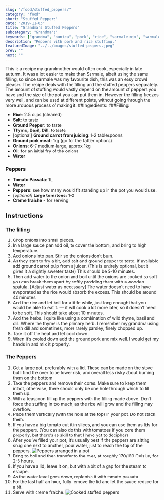 ```yaml
---
slug: "/food/stuffed_peppers/"
category: "food"
short: "Stuffed Peppers"
date: "2019-11-03"
title: "Grandma's Stuffed Peppers"
subcategory: "Grandma's"
keywords: ["grandma", "bunica", "pork", "rice", "sarmale mix", "sarmale stuffing", "peppers", "stuffed peppers", "main course", "reteta", "recepe", "recipe", "romanian", "romanian recipe"]
description: "Peppers with pork and rice stuffing."
featuredImage: "../../images/stuffed-peppers.jpeg"
prev: ""
next: ""
---
```


This is a recipe my grandmother would often cook, especially in late autumn. It was a lot easier to make than Sarmale, albeit using the same filling, so since sarmale was my favourite dish, this was an easy crowd pleaser. The recipe deals with the filling and the stuffed peppers separately. The amount of stuffing would vastly depend on the amount of peppers you have and the size of the pot you can put them in. However the filling freezes very well, and can be used at different points, without going through the more arduous process of making it.
##Ingredients:
###Filling:
- **Rice**: 2.5 cups (cleaned)
- **Salt**: to taste
- **Ground Pepper**: to taste
- **Thyme, Basil, Dill**: to taste
- [optional] **Ground carrot from juicing**: 1-2 tablespoons
- **Ground pork meat**: 1kg (go for the fattier options)
- **Onions**: 6-7 medium-large, approx 1kg
- **Oil**: for an initial fry of the onions
- **Water**

### Peppers
- **Tomato Passata**: 1L 
- **Water**
- **Peppers**: see how many would fit standing up in the pot you would use.
- *[optional]* **Large tomatoes**: 1-2
- **Creme fraiche** - for serving

## Instructions

### The filling
1. Chop onions into small pieces.
2. In a large sauce pan add oil, to cover the bottom, and bring to high temperature.
3. Add onions into pan. Stir so the onions don’t burn.
4. As they start to fry a bit, add salt and ground pepper to taste. If available add ground carrot pulp from a juicer. (This is entirely optional, but it gives it a slightly sweeter taste) This should be 5-10 minutes.
5. Then add water to the onion and boil until the onions are cooked so soft you can break them apart by softly prodding them with a wooden spatula. [Adjust water as necessary] The water doesn’t need to have evaporated as the rice would absorb the excess. This should be around 40 minutes.
6. Add the rice and let boil for a little while, just long enough that you would be able to eat it. — it will cook a lot more later, so it doesn’t need to be soft. This should take about 10 minutes.
7. Add the herbs. I quite like using a combination of wild thyme, basil and dill. Where the thyme is the primary herb. I remember my grandma using fresh dill and sometimes, more rarely parsley, finely chopped up. 
8. Take it off the heat and let cool down. 
9. When it’s cooled down add the ground pork and mix well. I would get my hands in and mix it properly.  

### The Peppers
1. Get a large pot, preferably with a lid. These can be made on the stove but I find the over to be lower risk, and overall less risky about burning them on the bottom
2. Take the peppers and remove their cores. Make sure to keep them intact, otherwise, there should only be one hole through which to fill them up.
3. With a teaspoon fill up the peppers with the filling made above. Don’t force the stuffing in too much, as the rice will grow and the filling may overflow.
4. Place them vertically (with the hole at the top) in your pot. Do not stack them.
5. If you have a big tomato cut it in slices, and you can use them as lids for the peppers. (You can also do this with tomatoes if you core them properly, but there’s as skill to that I have yet to decipher)
6. After you’ve filled your pot, it’s usually best if the peppers are sitting snug one next to another, pour water, just to reach the top of the peppers. 
![Peppers arranged in a pot](../../images/stuffed-peppers-pre-boil.jpeg)
7. Bring to boil and then transfer to the over, at roughly 170/160 Celsius, for 2-3 hours.
8. If you have a lid, leave it on, but with a bit of a gap for the steam to escape.
9. As the water level goes down, replenish it with tomato passata. 
10. For the last half an hour, fully remove the lid and let the sauce reduce for a bit.
11. Serve with creme fraiche. 
![Cooked stuffed peppers](../../images/stuffed-peppers.jpeg)
